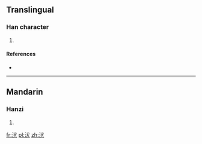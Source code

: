 ==Translingual==

===Han character===
{{Han char|rn=85|rad=水|as=04|sn=7|four=3313<sub>4</sub>|canj=水戈大 (EIK)}}

# {{defn|Han|sort=水04}}

====References====
* {{Han ref|kx=0608.010|dkj=17161|dj=1001.060|hdz=31561.010|uh=6C71|ud=27761|bh=CB51|bd=52049}}

----

==Mandarin==

===Hanzi===
{{cmn-hanzi|pin=[[quǎn]] ([[quan3]])|wg=ch'üan<sup>3</sup>}}

# {{defn|Mandarin|sort=水04}}

[[fr:汱]]
[[pl:汱]]
[[zh:汱]]